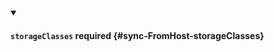 


<details className="config-field" data-expandable="true" open>
<summary>

#### `storageClasses` <span className="config-field-required" data-required="false">required</span> <span className="config-field-type"></span> <span className="config-field-default"></span> <span className="config-field-enum"></span> {#sync-FromHost-storageClasses}



</summary>

<PartialStorageclassesreference />


</details>
